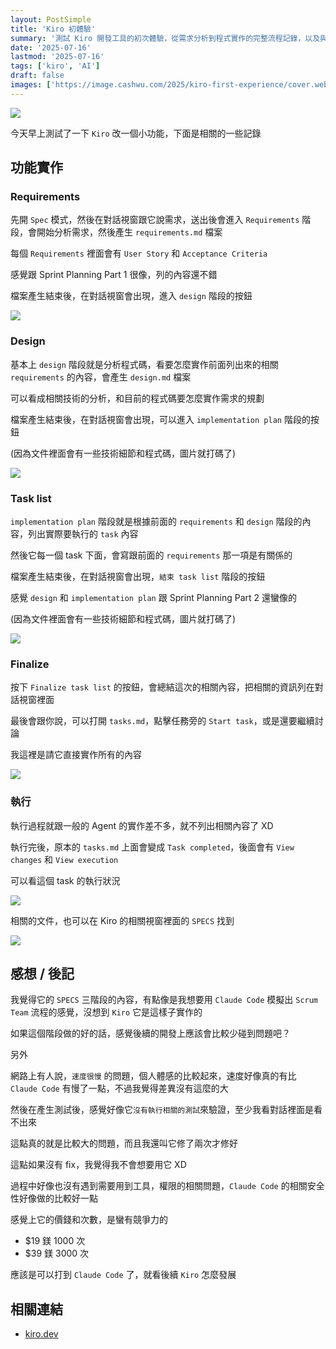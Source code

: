 ```yaml
---
layout: PostSimple
title: 'Kiro 初體驗'
summary: '測試 Kiro 開發工具的初次體驗，從需求分析到程式實作的完整流程記錄，以及與 Claude Code 的比較心得'
date: '2025-07-16'
lastmod: '2025-07-16'
tags: ['kiro', 'AI']
draft: false
images: ['https://image.cashwu.com/2025/kiro-first-experience/cover.webp']
---
```


![](https://image.cashwu.com/2025/kiro-first-experience/cover.webp)

今天早上測試了一下 `Kiro` 改一個小功能，下面是相關的一些記錄

## 功能實作

### Requirements

先開 `Spec` 模式，然後在對話視窗跟它說需求，送出後會進入 `Requirements` 階段，會開始分析需求，然後產生 `requirements.md` 檔案

每個 `Requirements` 裡面會有 `User Story` 和 `Acceptance Criteria`

感覺跟 Sprint Planning Part 1 很像，列的內容還不錯

檔案產生結束後，在對話視窗會出現，進入 `design` 階段的按鈕

![](https://image.cashwu.com/2025/kiro-first-experience/01.webp)

### Design

基本上 `design` 階段就是分析程式碼，看要怎麼實作前面列出來的相關 `requirements` 的內容，會產生 `design.md` 檔案

可以看成相關技術的分析，和目前的程式碼要怎麼實作需求的規劃

檔案產生結束後，在對話視窗會出現，可以進入 `implementation plan` 階段的按鈕

(因為文件裡面會有一些技術細節和程式碼，圖片就打碼了)

![](https://image.cashwu.com/2025/kiro-first-experience/02.webp)

### Task list

`implementation plan` 階段就是根據前面的 `requirements` 和 `design` 階段的內容，列出實際要執行的 `task` 內容

然後它每一個 task 下面，會寫跟前面的 `requirements` 那一項是有關係的

檔案產生結束後，在對話視窗會出現，`結束 task list` 階段的按鈕

感覺 `design` 和 `implementation plan` 跟 Sprint Planning Part 2 還蠻像的

(因為文件裡面會有一些技術細節和程式碼，圖片就打碼了)

![](https://image.cashwu.com/2025/kiro-first-experience/03.webp)

### Finalize

按下 `Finalize task list` 的按鈕，會總結這次的相關內容，把相關的資訊列在對話視窗裡面

最後會跟你說，可以打開 `tasks.md`，點擊任務旁的 `Start task`，或是還要繼續討論

我這裡是請它直接實作所有的內容

![](https://image.cashwu.com/2025/kiro-first-experience/04.webp)

### 執行

執行過程就跟一般的 Agent 的實作差不多，就不列出相關內容了 XD

執行完後，原本的 `tasks.md` 上面會變成 `Task completed`，後面會有 `View changes` 和 `View execution`

可以看這個 task 的執行狀況

![](https://image.cashwu.com/2025/kiro-first-experience/05.webp)

相關的文件，也可以在 Kiro 的相關視窗裡面的 `SPECS` 找到

![](https://image.cashwu.com/2025/kiro-first-experience/06.webp)

## 感想 / 後記

我覺得它的 `SPECS` 三階段的內容，有點像是我想要用 `Claude Code` 模擬出 `Scrum Team` 流程的感覺，沒想到 `Kiro` 它是這樣子實作的

如果這個階段做的好的話，感覺後續的開發上應該會比較少碰到問題吧？

另外

網路上有人說，`速度很慢` 的問題，個人體感的比較起來，速度好像真的有比 `Claude Code` 有慢了一點，不過我覺得差異沒有這麼的大

然後在產生測試後，感覺好像它`沒有執行相關的測試`來驗證，至少我看對話裡面是看不出來

這點真的就是比較大的問題，而且我還叫它修了兩次才修好

這點如果沒有 fix，我覺得我不會想要用它 XD

過程中好像也沒有遇到需要用到工具，權限的相關問題，`Claude Code` 的相關安全性好像做的比較好一點

感覺上它的價錢和次數，是蠻有競爭力的

- $19 鎂 1000 次
- $39 鎂 3000 次

應該是可以打到 `Claude Code` 了，就看後續 `Kiro` 怎麼發展

## 相關連結

- [kiro.dev](https://kiro.dev)
